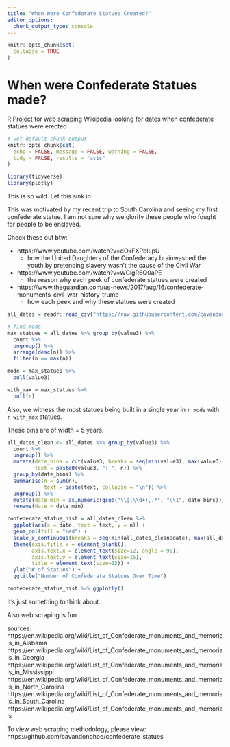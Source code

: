 ```yaml
---
title: "When Were Confederate Statues Created?"
editor_options: 
  chunk_output_type: console
---
```



```r
knitr::opts_chunk$set(
  collapse = TRUE
)
```

# When were Confederate Statues made?


R Project for web scraping Wikipedia looking for dates when confederate statues were erected


```r
# Set default chunk output
knitr::opts_chunk$set(
  echo = FALSE, message = FALSE, warning = FALSE,
  tidy = FALSE, results = "asis"
)

library(tidyverse)
library(plotly)
```

This is so wild. Let this sink in.

This was motivated by my recent trip to South Carolina and seeing my first confederate statue. I am not sure why we glorify these people who fought for people to be enslaved.

Check these out btw:

* https://www.youtube.com/watch?v=dOkFXPblLpU
  - how the United Daughters of the Confederacy brainwashed the youth by pretending slavery wasn't the cause of the Civil War
* https://www.youtube.com/watch?v=WClgR6Q0aPE
  - the reason why each peek of confederate statues were created
* https://www.theguardian.com/us-news/2017/aug/16/confederate-monuments-civil-war-history-trump
  - how each peek and why these statues were created


```r
all_dates = readr::read_csv("https://raw.githubusercontent.com/cavandonohoe/confederate_statues/main/data/confederate_statue_dates.csv")

# find mode
max_statues = all_dates %>% group_by(value3) %>%
  count %>%
  ungroup() %>%
  arrange(desc(n)) %>%
  filter(n == max(n))

mode = max_statues %>% 
  pull(value3)

with_max = max_statues %>% 
  pull(n)
```

Also, we witness the most statues being built in a single year in `r mode` with `r with_max` statues.

These bins are of width = 5 years.

```r
all_dates_clean <- all_dates %>% group_by(value3) %>%
  count %>%
  ungroup() %>%
  mutate(date_bins = cut(value3, breaks = seq(min(value3), max(value3)+5, by = 5), right = FALSE),
         text = paste0(value3, ": ", n)) %>%
  group_by(date_bins) %>%
  summarise(n = sum(n),
            text = paste(text, collapse = "\n")) %>%
  ungroup() %>%
  mutate(date_min = as.numeric(gsub("\\[(\\d+),.*", "\\1", date_bins))) %>%
  rename(date = date_min)

confederate_statue_hist = all_dates_clean %>%
  ggplot(aes(x = date, text = text, y = n)) +
  geom_col(fill = "red") +
  scale_x_continuous(breaks = seq(min(all_dates_clean$date), max(all_dates_clean$date), by = 5)) +
  theme(axis.title.x = element_blank(),
        axis.text.x = element_text(size=12, angle = 90),
        axis.text.y = element_text(size=15),
        title = element_text(size=15)) +
  ylab("# of Statues") +
  ggtitle("Number of Confederate Statues Over Time")

confederate_statue_hist %>% ggplotly()
```

It's just something to think about...

Also web scraping is fun



sources:  
https://en.wikipedia.org/wiki/List_of_Confederate_monuments_and_memorials_in_Alabama
https://en.wikipedia.org/wiki/List_of_Confederate_monuments_and_memorials_in_Georgia
https://en.wikipedia.org/wiki/List_of_Confederate_monuments_and_memorials_in_Mississippi
https://en.wikipedia.org/wiki/List_of_Confederate_monuments_and_memorials_in_North_Carolina
https://en.wikipedia.org/wiki/List_of_Confederate_monuments_and_memorials_in_South_Carolina
https://en.wikipedia.org/wiki/List_of_Confederate_monuments_and_memorials



To view web scraping methodology, please view: https://github.com/cavandonohoe/confederate_statues



